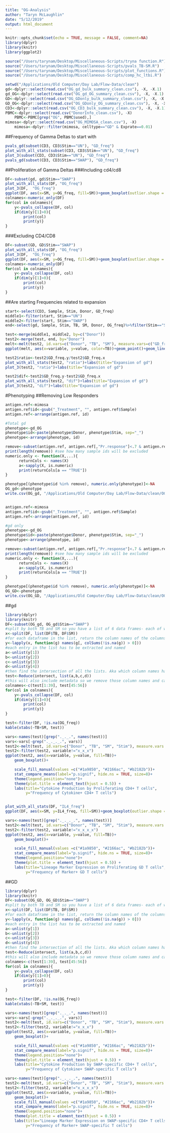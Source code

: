 ```yaml
---
title: "OG-Analysis"
author: "Taryn McLaughlin"
date: "5/12/2019"
output: html_document
---
```


```r
knitr::opts_chunk$set(echo = TRUE, message = FALSE, comment=NA)
library(dplyr)
library(knitr)
library(ggplot2)
```

```r
source("/Users/tarynam/Desktop/Miscellaneous-Scripts/tryna function.R")
source("/Users/tarynam/Desktop/Miscellaneous-Scripts/pvals_TB-SM.R")
source("/Users/tarynam/Desktop/Miscellaneous-Scripts/plot_functions.R")
source("/Users/tarynam/Desktop/Miscellaneous-Scripts/comp_hc_ltbi.R")
```

```r
setwd("/Applications/Old Computer/Day Lab/Flow-Data/clean")
gd<-dplyr::select(read.csv("OG_gd_bulk_summary_clean.csv"), -X, -X.1)
gd_OG<-dplyr::select(read.csv("OG_gd_OG_summary_clean.csv"), -X, -X.1)
GD<-dplyr::select(read.csv("OG_GDonly_bulk_summary_clean.csv"), -X, -X.1)
GD_OG<-dplyr::select(read.csv("OG_GDonly_OG_summary_clean.csv"), -X, -X.1)
CD3<-dplyr::select(read.csv("OG_CD3_bulk_summary_clean.csv"), -X, -X.1)
PBMC<-dplyr::select(read.csv("DonorInfo_clean.csv"), -X)
    PBMC<-PBMC[grep("OG", PBMC$used),]
mimosa<-dplyr::select(read.csv("OG_MIMOSA_clean.csv"), -X)
    mimosa<-dplyr::filter(mimosa, celltype=="GD" & Exprate==0.01)
```

##Frequency of Gamma Deltas to start with
```r
pvals_gd(subset(CD3, CD3$Stim=="UN"), "GD_freq")
plot_with_all_stats(subset(CD3, CD3$Stim=="UN"), "GD_freq")
plot_3(subset(CD3, CD3$Stim=="UN"), "GD_freq")
pvals_gd(subset(CD3, CD3$Stim=="SWAP"), "GD_freq")
```

##Proliferation of Gamma Deltas
###Including cd4/cd8
```r
DF<-subset(gd, gd$Stim=="SWAP")
plot_with_all_stats(DF, "OG_freq")
plot_3(DF,  "OG_freq")
ggplot(DF, aes(x=SM, y=OG_freq, fill=SM))+geom_boxplot(outlier.shape = NA)+geom_jitter(width=.1)+stat_compare_means()
colnames<-numeric_only(DF)
for(col in colnames){
    y<-pvals_collapse(DF, col)
    if(dim(y)[1]>0){
        print(col)
        print(y)}
}
```

###Excluding CD4/CD8
```r
DF<-subset(GD, GD$Stim=="SWAP")
plot_with_all_stats(DF, "OG_freq")
plot_3(DF,  "OG_freq")
ggplot(DF, aes(x=SM, y=OG_freq, fill=SM))+geom_boxplot(outlier.shape = NA)+geom_jitter(width=.1)+stat_compare_means()
colnames<-numeric_only(DF)
for(col in colnames){
    y<-pvals_collapse(DF, col)
    if(dim(y)[1]>0){
        print(col)
        print(y)}
}
```

##Are starting Frequencies related to expansion
```r
start<-select(CD3, Sample, Stim, Donor, GD_freq)
middle1<-filter(start, Stim=="UN")
middle2<-filter(start, Stim=="SWAP")
end<-select(gd, Sample, Stim, TB, SM, Donor, OG_freq)%>%filter(Stim=="SWAP")

test<-merge(middle1, middle2, by=c("Donor"))
test2<-merge(test, end, by="Donor")
melt<-melt(test2, id.vars=c("Donor", "TB", "SM"), measure.vars=c("GD_freq.x", "GD_freq.y"))
ggplot(melt, aes(x=variable, y=value, color=TB))+geom_point()+geom_line(aes(group=Donor))+facet_grid(~TB)+scale_x_discrete(labels=c("Starting freq", "Swap Freq", "Proliferating Freq"))

test2$ratio<-test2$GD_freq.y/test2$GD_freq.x
plot_with_all_stats(test2, "ratio")+labs(title="Expansion of gd")
plot_3(test2, "ratio")+labs(title="Expansion of gd")

test2$dif<-test2$GD_freq.y-test2$GD_freq.x
plot_with_all_stats(test2, "dif")+labs(title="Expansion of gd")
plot_3(test2, "dif")+labs(title="Expansion of gd")
```


#Phenotyping
##Removing Low Responders
```r
antigen.ref<-mimosa
antigen.ref$id<-gsub("_Treatment", "", antigen.ref$Sample)
antigen.ref<-arrange(antigen.ref, id)

#Total gd
phenotype<-gd_OG
phenotype$id<-paste(phenotype$Donor, phenotype$Stim, sep="_")
phenotype<-arrange(phenotype, id)

remove<-subset(antigen.ref, antigen.ref[,"Pr.response"]<.7 & antigen.ref[,"fdr"]>0.03)$id
print(length(remove)) #see how many sample ids will be excluded
numeric.only <- function(X,...){
      returnCols <- names(X)
      a<-sapply(X, is.numeric)
      print(returnCols[a == "TRUE"])
}

phenotype[(phenotype$id %in% remove), numeric.only(phenotype)]<-NA
OG_gd<-phenotype
write.csv(OG_gd, "/Applications/Old Computer/Day Lab/Flow-Data/clean/OG_gd_OG_summary_clean_NAs.csv")


antigen.ref<-mimosa
antigen.ref$id<-gsub("_Treatment", "", antigen.ref$Sample)
antigen.ref<-arrange(antigen.ref, id)

#gd only
phenotype<-gd_OG
phenotype$id<-paste(phenotype$Donor, phenotype$Stim, sep="_")
phenotype<-arrange(phenotype, id)

remove<-subset(antigen.ref, antigen.ref[,"Pr.response"]<.7 & antigen.ref[,"fdr"]>0.03)$id
print(length(remove)) #see how many sample ids will be excluded
numeric.only <- function(X,...){
      returnCols <- names(X)
      a<-sapply(X, is.numeric)
      print(returnCols[a == "TRUE"])
}

phenotype[(phenotype$id %in% remove), numeric.only(phenotype)]<-NA
OG_GD<-phenotype
write.csv(OG_GD, "/Applications/Old Computer/Day Lab/Flow-Data/clean/OG_GDonly_OG_summary_clean_NAs.csv")
```

##gd
```r
library(dplyr)
library(knitr)
DF<-subset(OG_gd, OG_gd$Stim=="SWAP")
#split by both TB and SM so you have a list of 6 data frames- each of which is a group of interest
x<-split(DF, list(DF$TB, DF$SM))
#for each dataframe in the list, return the column names of the columns where the sum of the number of rows that do not have missing data is more than 0. It's a weird double negative. But basically makes a list of the columns that have sufficient data.
y<-lapply(x, function(g) names(g[, colSums(!is.na(g)) > 0]))
#each entry in the list has to be extracted and named
a<-unlist(y[1])
b<-unlist(y[2])
c<-unlist(y[3])
d<-unlist(y[4])
#then find the intersection of all the lists. Aka which column names have sufficient data in all 4 TB-SM groups
test<-Reduce(intersect, list(a,b,c,d))
#this will also include metadata so we remove those column names and can phenotype using the standard pvals function from the beginning
colnames<-c(test[1:39], test[45:56])
for(col in colnames){
    y<-pvals_collapse(DF, col)
    if(dim(y)[1]>0){
        print(col)
        print(y)}
}
```

```r
test<-filter(DF, !is.na(OG_freq))
kable(xtabs(~TB+SM, test))
```

```r
vars<-names(test)[grep("._._.", names(test))]
vars<-vars[-grep("._._._.", vars)]
test2<-melt(test, id.vars=c("Donor", "TB", "SM", "Stim"), measure.vars = vars)
test2<-filter(test2, variable!="x_x_x")
ggplot(test2, aes(x=variable, y=value, fill=TB))+
    geom_boxplot()+

    scale_fill_manual(values =c("#1a9850", "#2166ac", "#b2182b"))+
    stat_compare_means(label="p.signif", hide.ns = TRUE, size=8)+
    theme(legend.position="none")+
    theme(plot.title = element_text(hjust = 0.5)) +
    labs(title="Cytokine Production by Proliferating CD4+ T cells",
         y="Frequency of Cytokine+ CD4+ T cells")


plot_with_all_stats(DF, "IL4_freq")
ggplot(DF, aes(x=SM, y=IL4_freq, fill=SM))+geom_boxplot(outlier.shape = NA)+geom_jitter(width=.1)+stat_compare_means()
```

```r
vars<-names(test)[grep("._._._.", names(test))]
test2<-melt(test, id.vars=c("Donor", "TB", "SM", "Stim"), measure.vars = vars)
test2<-filter(test2, variable!="x_x_x_x")
ggplot(test2, aes(x=variable, y=value, fill=TB))+
    geom_boxplot()+

    scale_fill_manual(values =c("#1a9850", "#2166ac", "#b2182b"))+
    stat_compare_means(label="p.signif", hide.ns = TRUE, size=8)+
    theme(legend.position="none")+
    theme(plot.title = element_text(hjust = 0.5)) +
    labs(title="Lineage Marker Expression on Proliferating GD T cells",
         y="Frequency of Marker+ GD T cells")

```


##GD
```r
library(dplyr)
library(knitr)
DF<-subset(OG_GD, OG_GD$Stim=="SWAP")
#split by both TB and SM so you have a list of 6 data frames- each of which is a group of interest
x<-split(DF, list(DF$TB, DF$SM))
#for each dataframe in the list, return the column names of the columns where the sum of the number of rows that do not have missing data is more than 0. It's a weird double negative. But basically makes a list of the columns that have sufficient data.
y<-lapply(x, function(g) names(g[, colSums(!is.na(g)) > 0]))
#each entry in the list has to be extracted and named
a<-unlist(y[1])
b<-unlist(y[2])
c<-unlist(y[3])
d<-unlist(y[4])
#then find the intersection of all the lists. Aka which column names have sufficient data in all 4 TB-SM groups
test<-Reduce(intersect, list(a,b,c,d))
#this will also include metadata so we remove those column names and can phenotype using the standard pvals function from the beginning
colnames<-c(test[1:39], test[45:56])
for(col in colnames){
    y<-pvals_collapse(DF, col)
    if(dim(y)[1]>0){
        print(col)
        print(y)}
}
```

```r
test<-filter(DF, !is.na(OG_freq))
kable(xtabs(~TB+SM, test))
```

```r
vars<-names(test)[grep("._._.", names(test))]
vars<-vars[-grep("._._._.", vars)]
test2<-melt(test, id.vars=c("Donor", "TB", "SM", "Stim"), measure.vars = vars)
test2<-filter(test2, variable!="x_x_x")
ggplot(test2, aes(x=variable, y=value, fill=TB))+
    geom_boxplot()+

    scale_fill_manual(values =c("#1a9850", "#2166ac", "#b2182b"))+
    stat_compare_means(label="p.signif", hide.ns = TRUE, size=8)+
    theme(legend.position="none")+
    theme(plot.title = element_text(hjust = 0.5)) +
    labs(title="Cytokine Production by SWAP-specific CD4+ T cells",
         y="Frequency of Cytokine+ SWAP-specific T cells")
```

```r
vars<-names(test)[grep("._._._.", names(test))]
test2<-melt(test, id.vars=c("Donor", "TB", "SM", "Stim"), measure.vars = vars)
test2<-filter(test2, variable!="x_x_x_x")
ggplot(test2, aes(x=variable, y=value, fill=TB))+
    geom_boxplot()+
    scale_fill_manual(values =c("#1a9850", "#2166ac", "#b2182b"))+
    stat_compare_means(label="p.signif", hide.ns = TRUE, size=8)+
    theme(legend.position="none")+
    theme(plot.title = element_text(hjust = 0.5)) +
    labs(title="Lineage Marker Expression on SWAP-specific CD4+ T cells",
         y="Frequency of Marker+ SWAP-specific T cells")
```
